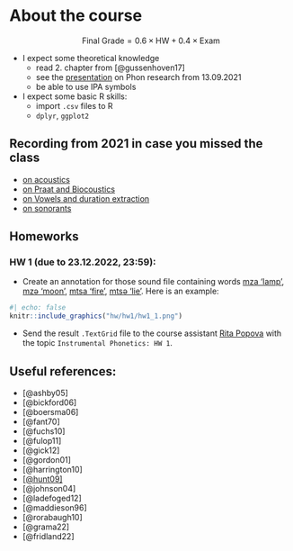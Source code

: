 # About the course {.unnumbered}

$$
\text{Final Grade} = 0.6 \times \text{HW} + 0.4 \times \text{Exam}
$$

- I expect some theoretical knowledge
    - read 2. chapter from [@gussenhoven17]
    - see the [presentation](https://github.com/agricolamz/2021.09.13_HSE_phon_research/raw/master/2021.09.13_HSE_phon_research.pdf) on Phon research from 13.09.2021
    - be able to use IPA symbols
- I expect some basic R skills:
    - import `.csv` files to R
    - `dplyr`, `ggplot2`

## Recording from 2021 in case you missed the class

- [on acoustics](https://youtu.be/AD2KYpXlo4A)
- [on Praat and Biocoustics](https://www.youtube.com/watch?v=NoZxQiu1fzs&list=PL_HB2SrKjmML6J40SgCIzPT6f0Mz9ogrW&index=2)
- [on Vowels and duration extraction](https://www.youtube.com/watch?v=zdTIzDHnwQo&list=PL_HB2SrKjmML6J40SgCIzPT6f0Mz9ogrW&index=3)
- [on sonorants](https://www.youtube.com/watch?v=Ff7c8SUOxws&list=PL_HB2SrKjmML6J40SgCIzPT6f0Mz9ogrW&index=4)

## Homeworks

### HW 1 (due to 23.12.2022, 23:59): 

* Create an annotation for those sound file containing words [mza 'lamp'](https://github.com/agricolamz/2022_HSE_m_Instrumental_phonetics/blob/master/hw/hw1/01.wav?raw=true), [mzə 'moon'](https://github.com/agricolamz/2022_HSE_m_Instrumental_phonetics/blob/master/hw/hw1/02.wav?raw=true), [mtsa 'fire'](https://github.com/agricolamz/2022_HSE_m_Instrumental_phonetics/blob/master/hw/hw1/03.wav?raw=true), [mtsə 'lie'](https://github.com/agricolamz/2022_HSE_m_Instrumental_phonetics/blob/master/hw/hw1/04.wav?raw=true). Here is an example:

```r
#| echo: false
knitr::include_graphics("hw/hw1/hw1_1.png")
```

* Send the result `.TextGrid` file to the course assistant [Rita Popova](mailto:ritavpopova@gmail.com) with the topic `Instrumental Phonetics: HW 1`.

## Useful references: 

- [@ashby05]
- [@bickford06]
- [@boersma06]
- [@fant70]
- [@fuchs10]
- [@fulop11]
- [@gick12]
- [@gordon01]
- [@harrington10]
- [[@hunt09]](https://dspace.mit.edu/bitstream/handle/1721.1/52797/547382338-MIT.pdf;sequence=2)
- [@johnson04]
- [@ladefoged12]
- [@maddieson96]
- [@rorabaugh10]
- [@grama22]
- [@fridland22]
